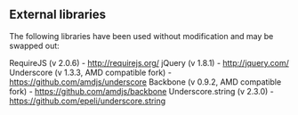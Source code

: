 == External libraries ==

The following libraries have been used without modification and may be swapped out:

RequireJS (v 2.0.6) - http://requirejs.org/
jQuery (v 1.8.1) - http://jquery.com/
Underscore (v 1.3.3, AMD compatible fork) - https://github.com/amdjs/underscore
Backbone (v 0.9.2, AMD compatible fork) - https://github.com/amdjs/backbone
Underscore.string (v 2.3.0) - https://github.com/epeli/underscore.string
